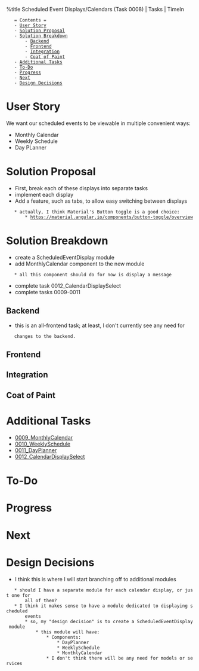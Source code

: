 %title Scheduled Event Displays/Calendars (Task 0008) | Tasks | TimeIn

    = Contents =
    - [[#User Story|User Story]]
    - [[#Solution Proposal|Solution Proposal]]
    - [[#Solution Breakdown|Solution Breakdown]]
        - [[#Solution Breakdown#Backend|Backend]]
        - [[#Solution Breakdown#Frontend|Frontend]]
        - [[#Solution Breakdown#Integration|Integration]]
        - [[#Solution Breakdown#Coat of Paint|Coat of Paint]]
    - [[#Additional Tasks|Additional Tasks]]
    - [[#To-Do|To-Do]]
    - [[#Progress|Progress]]
    - [[#Next|Next]]
    - [[#Design Decisions|Design Decisions]]

= User Story =
We want our scheduled events to be viewable in multiple convenient ways:
* Monthly Calendar
* Weekly Schedule
* Day PLanner
= Solution Proposal =
* First, break each of these displays into separate tasks
* implement each display
* Add a feature, such as tabs, to allow easy switching between displays
    * actually, I think Material's Button toggle is a good choice:
        * https://material.angular.io/components/button-toggle/overview
= Solution Breakdown =
* create a ScheduledEventDisplay module
* add MonthlyCalendar component to the new module
    * all this component should do for now is display a message
* complete task 0012_CalendarDisplaySelect
* complete tasks 0009-0011
== Backend ==
* this is an all-frontend task; at least, I don't currently see any need for
    changes to the backend.
== Frontend ==
== Integration ==
== Coat of Paint ==
= Additional Tasks =
* [[0009_MonthlyCalendar]]
* [[0010_WeeklySchedule]]
* [[0011_DayPlanner]]
* [[0012_CalendarDisplaySelect]]
= To-Do =
= Progress =
= Next =
= Design Decisions =
* I think this is where I will start branching off to additional modules
    * should I have a separate module for each calendar display, or just one for
        all of them?
    * I think it makes sense to have a module dedicated to displaying scheduled
        events
        * so, my "design decision" is to create a ScheduledEventDisplay module
            * this module will have:
                * Components:
                    * DayPlanner
                    * WeeklySchedule
                    * MonthlyCalendar
                * I don't think there will be any need for models or services

